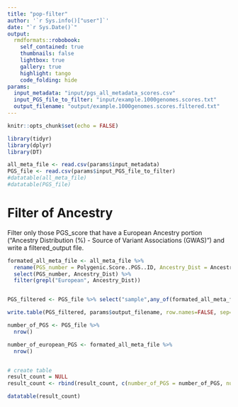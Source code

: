 ```yaml
---
title: "pop-filter"
author: '`r Sys.info()["user"]`'
date: "`r Sys.Date()`"
output:
  rmdformats::robobook:
    self_contained: true
    thumbnails: false
    lightbox: true
    gallery: true
    highlight: tango
    code_folding: hide
params:
  input_metadata: "input/pgs_all_metadata_scores.csv"
  input_PGS_file_to_filter: "input/example.1000genomes.scores.txt"
  output_filename: "output/example.1000genomes.scores.filtered.txt"
---
```


```r
knitr::opts_chunk$set(echo = FALSE)
```


```r
library(tidyr)
library(dplyr)
library(DT)
```


```r
all_meta_file <- read.csv(params$input_metadata)
PGS_file <- read.csv(params$input_PGS_file_to_filter)
#datatable(all_meta_file)
#datatable(PGS_file)

```


# Filter of Ancestry
Filter only those PGS_score that have a European Ancestry portion ("Ancestry Distribution (%) - Source of Variant Associations (GWAS)") and write a filtered_output file.

```r

formated_all_meta_file <- all_meta_file %>% 
  rename(PGS_number = Polygenic.Score..PGS..ID, Ancestry_Dist = Ancestry.Distribution.......Source.of.Variant.Associations..GWAS.) %>%
  select(PGS_number, Ancestry_Dist) %>%
  filter(grepl("European", Ancestry_Dist))


PGS_filtered <- PGS_file %>% select("sample",any_of(formated_all_meta_file$PGS_number))

write.table(PGS_filtered, params$output_filename, row.names=FALSE, sep=",")

```


```r
number_of_PGS <- PGS_file %>%
  nrow()

number_of_european_PGS <- formated_all_meta_file %>% 
  nrow()


# create table
result_count = NULL
result_count <- rbind(result_count, c(number_of_PGS = number_of_PGS, number_of_european_PGS = number_of_european_PGS))

datatable(result_count)
```

